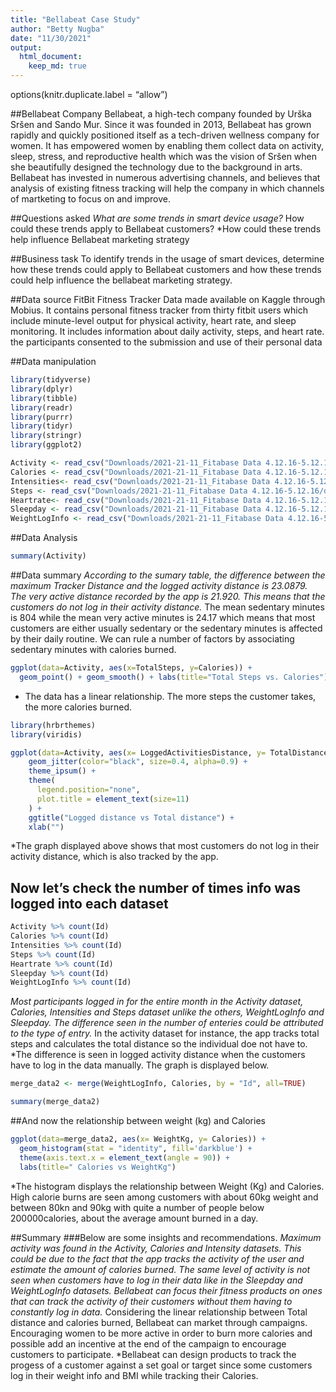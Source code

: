 ```yaml
---
title: "Bellabeat Case Study"
author: "Betty Nugba"
date: "11/30/2021"
output: 
  html_document:
    keep_md: true
---
```

options(knitr.duplicate.label = "allow")


##Bellabeat Company
Bellabeat, a high-tech company founded by Urška Sršen and Sando Mur. Since it was founded in 2013, Bellabeat has grown rapidly and quickly positioned itself as a tech-driven wellness company for women. It has empowered women by enabling them collect data on activity, sleep, stress, and reproductive health which was the vision of Sršen when she beautifully designed the technology due to the  background in arts. Bellabeat has invested in numerous advertising channels, and believes that analysis of existing fitness tracking will help the company in which channels of martketing to focus on and improve. 

##Questions asked
*What are some trends in smart device usage?
*How could these trends apply to Bellabeat customers?
*How could these trends help influence Bellabeat marketing strategy

##Business task
To identify trends in the usage of smart devices, determine how these trends could apply to Bellabeat customers and how these trends could help influence the bellabeat marketing strategy.

##Data source
FitBit Fitness Tracker Data made available on Kaggle through Mobius. It contains personal fitness tracker from thirty fitbit users which include minute-level output for physical activity, heart rate, and sleep monitoring. It includes information about daily activity, steps, and heart rate. the participants consented to the submission and use of their personal data

##Data manipulation 
```r
library(tidyverse)
library(dplyr)
library(tibble)
library(readr)
library(purrr)
library(tidyr)
library(stringr)
library(ggplot2)
```
```r
Activity <- read_csv("Downloads/2021-21-11_Fitabase Data 4.12.16-5.12.16/dailyActivity_merged.csv")
Calories <- read_csv("Downloads/2021-21-11_Fitabase Data 4.12.16-5.12.16/dailyCalories_merged.csv")
Intensities<- read_csv("Downloads/2021-21-11_Fitabase Data 4.12.16-5.12.16/dailyIntensities_merged.csv")
Steps <- read_csv("Downloads/2021-21-11_Fitabase Data 4.12.16-5.12.16/dailySteps_merged.csv")
Heartrate<- read_csv("Downloads/2021-21-11_Fitabase Data 4.12.16-5.12.16/heartrate_seconds_merged.csv")
Sleepday <- read_csv("Downloads/2021-21-11_Fitabase Data 4.12.16-5.12.16/sleepDay_merged.csv")
WeightLogInfo <- read_csv("Downloads/2021-21-11_Fitabase Data 4.12.16-5.12.16/weightLogInfo_merged.csv")
```

##Data Analysis
```r
summary(Activity)
```
##Data summary
*According to the sumary table, the difference between the maximum Tracker Distance and the logged activity distance is 23.0879. The very active distance recorded by the app is 21.920. This means that the customers do not log in their activity distance.
*The mean sedentary minutes is 804 while the mean very active minutes is 24.17 which means that most customers are either usually sedentary or the sedentary minutes is affected by their daily routine. We can rule a number of factors by associating sedentary minutes with calories burned. 


```r
ggplot(data=Activity, aes(x=TotalSteps, y=Calories)) + 
  geom_point() + geom_smooth() + labs(title="Total Steps vs. Calories")
```
* The data has a linear relationship. The more steps the customer takes, the more calories burned.
```r
library(hrbrthemes)
library(viridis)
```

```r
ggplot(data=Activity, aes(x= LoggedActivitiesDistance, y= TotalDistance)) +  
    geom_jitter(color="black", size=0.4, alpha=0.9) +
    theme_ipsum() +
    theme(
      legend.position="none",
      plot.title = element_text(size=11)
    ) +
    ggtitle("Logged distance vs Total distance") +
    xlab("")
```
*The graph displayed above shows that most customers do not log in their activity distance, which is also tracked by the app.

## Now let's check the number of times info was logged into each dataset
```r
Activity %>% count(Id)
Calories %>% count(Id)
Intensities %>% count(Id)
Steps %>% count(Id)
Heartrate %>% count(Id)
Sleepday %>% count(Id)
WeightLogInfo %>% count(Id)
```
*Most participants logged in for the entire month in the Activity dataset, Calories, Intensities and Steps dataset unlike the others, WeightLogInfo and Sleepday. The difference seen in the number of enteries could be attributed to the type of entry. 
*In the activity dataset for instance, the app tracks total steps and calculates the total distance so the individual doe not have to. 
*The difference is seen in logged activity distance when the customers have to log in the data manually. The graph is displayed below. 

 

```r
merge_data2 <- merge(WeightLogInfo, Calories, by = "Id", all=TRUE)
```
```r
summary(merge_data2)
```

##And now the relationship between weight (kg) and Calories
```r
ggplot(data=merge_data2, aes(x= WeightKg, y= Calories)) +  
  geom_histogram(stat = "identity", fill='darkblue') +
  theme(axis.text.x = element_text(angle = 90)) +
  labs(title=" Calories vs WeightKg")
```
*The histogram displays the relationship between Weight (Kg) and Calories. High calorie burns are seen among customers with about 60kg weight and between 80kn and 90kg with quite a number of people below 200000calories, about the average amount burned in a day.

##Summary
###Below are some insights and recommendations.
*Maximum activity was found in the Activity, Calories and Intensity datasets. This could be due to the fact that the app tracks the activity of the user and estimate the amount of calories burned. The same level of activity is not seen when customers have to log in their data like in the Sleepday and WeightLogInfo datasets. Bellabeat can focus their fitness products on ones that can track the activity of their customers without them having to constantly log in data.
*Considering the linear relationship between Total distance and calories burned, Bellabeat can market through campaigns. Encouraging women to be more active in order to burn more calories and possible add an incentive at the end of the campaign to encourage customers to participate.
*Bellabeat can design products to track the progess of a customer against a set goal or target since some customers log in their weight info and BMI while tracking their Calories.


